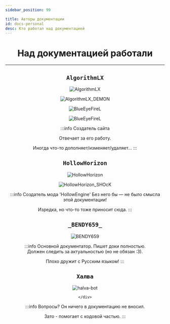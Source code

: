 ```yaml
---
sidebar_position: 99

title: Авторы документации
id: docs-personal
desc: Кто работал над документацией
---
```



<div align="center">

# Над документацией работали

---

<Tabs>
<TabItem value="algo" label="AlgorithmLX" attributes={{className: style.algo}}>

## `AlgorithmLX`

<div className="show">
<div className="mask">
<div className="personal">

<Random max="100">
  <Part low="0" high="90">

![AlgorithmLX](@site/static/img/doc/personal/AlgorithmLX.png)

  </Part>
  <Part low="91" high="100">

![AlgorithmLX_DEMON](@site/static/img/doc/personal/AlgorithmLX_DEMON.png)

<div className="blueEyeFireAnim0" style={{
  "position": "absolute",
  "scale": "150%", "width": "37px", "height": "55px",
  "left": "240px", "top": "118px", "right": "0px", "bottom": "0px",
  "transform-origin": "50% 75%"
}}>

![BlueEyeFireL](@site/static/img/doc/personal/blueEyeFire0.png)

</div>
<div className="blueEyeFireAnim1" style={{
  "position": "absolute",
  "scale": "150%", "width": "37px", "height": "55px",
  "left": "300px", "top": "118px", "right": "0px", "bottom": "0px",
  "transform-origin": "50% 75%"
}}>

![BlueEyeFireL](@site/static/img/doc/personal/blueEyeFire0.png)

</div>

  </Part>
</Random>

</div>
</div>
</div>

:::info Создатель сайта
    
Отвечает за его работу.
    
Иногда что-то дополняет/изменяет/удаляет...
:::

</TabItem>
<TabItem value="halva" label="HollowHorizon" attributes={{className: style.halva}}>

## `HollowHorizon`
    
<div className="show">
<div className="mask">
<div className="personal">

<Random max="100">
  <Part low="0" high="90">

![HollowHorizon](@site/static/img/doc/personal/HollowHorizon.png)

<div className="magicCore"></div>

  </Part>
  <Part low="91" high="100">

![HollowHorizon_SHOcK](@site/static/img/doc/personal/HollowHorizon_SHOCK.png)

<div className="chipsLays"></div>

  </Part>
</Random>

</div>
</div>
</div>

:::info Создатель мода 'HollowEngine'
Без него бы — не было смысла этой документации!
    
Изредка, но что-то тоже приносит сюда.
:::
    
</TabItem>
<TabItem value="bendy659" label="_BENDY659_" attributes={{className: style.bendy}}>

## `_BENDY659_`

<div className="show">
<div className="mask">
<div className="personal">

![_BENDY659_](@site/static/img/doc/personal/_BENDY659_.png)

</div>
</div>
</div>

:::info Основной документатор.
Пишет доки полностью.   
Должен следить за актуальностью (но не обязан :З).
    
Плохо дружит с Русским языком!
:::

</TabItem>
<TabItem value="halvaBot" label="Бот 'Халва'" attributes={{className: style.halvaBot}}>

## `Халва`

<div className="show">
  <div className="mask">
    <div className="personal">

![halva-bot](@site/static/img/doc/personal/Halva.png "Почему его/её 2? Возможно у него/неё - Биполярка")

    </div>
  </div>
</div>

:::info Вопросы?
Он ничего в документацию не вносил.

Зато - помогает с кодовой частью.
:::

</TabItem>
</Tabs>

</div>